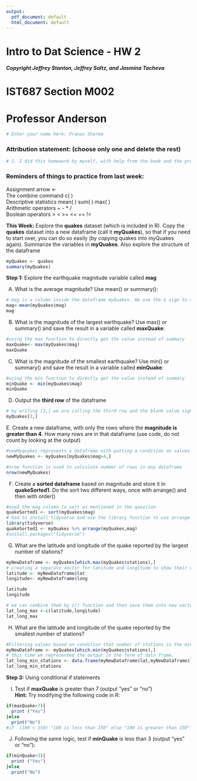 ---
output:
  pdf_document: default
  html_document: default
---
# Intro to Dat Science - HW 2
##### Copyright  Jeffrey Stanton, Jeffrey Saltz, and Jasmina Tacheva
# IST687 Section M002

# Professor Anderson

```{r}
# Enter your name here: Pranav Sharma
```

### Attribution statement: (choose only one and delete the rest)


```{r}
# 1. I did this homework by myself, with help from the book and the professor.
```

### Reminders of things to practice from last week: 
Assignment arrow  		<- <br>
The combine command 	c( ) <br>
Descriptive statistics 	mean( ) sum( ) max( ) <br>
Arithmetic operators		+ - * /<br>
Boolean operators		>    <    >=    <=   ==   !=  <br>

**This Week:** Explore the **quakes** dataset (which is included in R). Copy the **quakes** dataset into a new dataframe (call it **myQuakes**), so that if you need to start over, you can do so easily (by copying quakes into myQuakes again). Summarize the variables in **myQuakes**. Also explore the structure of the dataframe



```{r}
myQuakes <- quakes
summary(myQuakes)
```

**Step 1:** Explore the earthquake magnitude variable called **mag**  <br>

A.	What is the average magnitude? Use mean() or summary():


```{r}
# mag is a column inside the dataframe myQuakes. We use the $ sign to call the columns. It matches what we got in summary in the last question.
mag<-mean(myQuakes$mag) 
mag
```

B.	What is the magnitude of the largest earthquake? Use max() or summary() and save the result in a variable called **maxQuake**:


```{r}
#using the max function to directly get the value instead of summary
maxQuake<- max(myQuakes$mag)
maxQuake
```

C.	What is the magnitude of the smallest earthquake? Use min() or summary() and save the result in a variable called **minQuake**:


```{r}
#using the min function to directly get the value instead of summary
minQuake <- min(myQuakes$mag)
minQuake
```

D.	Output the **third row** of the dataframe


```{r}
# by writing [3,] we are calling the third row and the blank value signifies calling every column
myQuakes[3,]
```

E. Create a new dataframe, with only the rows where the **magnitude is greater than 4**. How many rows are in that dataframe (use code, do not count by looking at the output) 


```{r}
#newMyquakes represents a dataframe with putting a condition on values of rows in column mag such that if a column value is not greater than 4, those rows are not included.
newMyQuakes <- myQuakes[myQuakes$mag>4,]

#nrow function is used to calculate number of rows in any dataframe
nrow(newMyQuakes)
```

F.	Create a **sorted dataframe** based on magnitude and store it in **quakeSorted1**. Do the sort two different ways, once with arrange() and then with order()

```{r}
#used the mag column to sort as mentioned in the question 
quakeSorted1 <- sort(myQuakes$mag) 
# had to install tidyverse and use the library function to use arrange.
library(tidyverse)
quakeSorted1 <- myQuakes %>% arrange(myQuakes,mag)
#install.packages("tidyverse")

``` 

G.	What are the latitude and longitude of the quake reported by the largest number of stations?  


```{r}
myNewDataframe <- myQuakes[which.max(myQuakes$stations),]
# creating a separate vector for latitude and longitude to show their values
latitude <- myNewDataframe$lat
longitude<- myNewDataframe$long

latitude 
longitude

# we can combine them by c() function and then save them into new vector
lat_long_max <-c(latitude,longitude)
lat_long_max
```

H.	What are the latitude and longitude of the quake reported by the smallest number of stations?  


```{r}
#Filtering values based on condition that number of stations is the minimum
myNewDataframe <- myQuakes[which.min(myQuakes$stations),]
# this time we represented the output in the form of data frame.
lat_long_min_stations <- data.frame(myNewDataframe$lat,myNewDataframe$long)
lat_long_min_stations
```

**Step 3:** Using conditional if statements <br>

I.	 Test if **maxQuake** is greater than 7 (output “yes” or “no”) <br>
**Hint:** Try modifying the following code in R: 


```{r}
if(maxQuake>7){
  print ("Yes")
}else
  print("No")
#if  (100 < 150) "100 is less than 150" else "100 is greater than 150"
```

J.	 Following the same logic, test if **minQuake** is less than 3 (output “yes” or “no”):


```{r}
if(minQuake<3){
  print ("Yes")
}else
  print("No")
```
